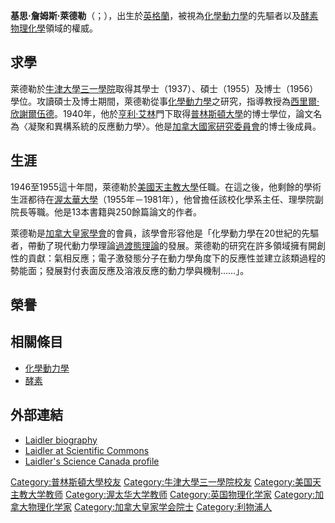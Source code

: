{{多個問題|
{{來源|time=2016-09-09T14:58:48+00:00}}
{{擴充|time=2016-09-09T14:58:48+00:00}}
{{關注度來源|time=2016-09-09T14:58:48+00:00}}
}}
'''基思·詹姆斯·萊德勒'''（{{lang-en|Keith James Laidler}}；{{bd|1916年|1月3日|2003年|8月26日}}），出生於[[英格蘭|英格蘭]]，被視為[[化學動力學|化學動力學]]的先驅者以及[[酵素|酵素]][[物理化學|物理化學]]領域的權威。

== 求學 ==
萊德勒於[[牛津大學三一學院|牛津大學三一學院]]取得其學士（1937）、碩士（1955）及博士（1956）學位。攻讀碩士及博士期間，萊德勒從事[[化學動力學|化學動力學]]之研究，指導教授為[[西里爾·欣謝爾伍德|西里爾·欣謝爾伍德]]。1940年，他於[[亨利·艾林|亨利·艾林]]門下取得[[普林斯頓大學|普林斯頓大學]]的博士學位，論文名為〈凝聚和異構系統的反應動力學〉。他是[[加拿大國家研究委員會|加拿大國家研究委員會]]的博士後成員。

== 生涯 ==
1946至1955這十年間，萊德勒於[[美國天主教大學|美國天主教大學]]任職。在這之後，他剩餘的學術生涯都待在[[渥太華大學|渥太華大學]]（1955年－1981年），他曾擔任該校化學系主任、理學院副院長等職。他是13本書籍與250餘篇論文的作者。

萊德勒是[[加拿大皇家學會|加拿大皇家學會]]的會員，該學會形容他是「化學動力學在20世紀的先驅者，帶動了現代動力學理論[[過渡態理論|過渡態理論]]的發展。萊德勒的研究在許多領域擁有開創性的貢獻：氣相反應；電子激發態分子在動力學角度下的反應性並建立該類過程的勢能面；發展對付表面反應及溶液反應的動力學與機制……」。

== 榮譽 ==

== 相關條目 ==
*[[化學動力學|化學動力學]]
*[[酵素|酵素]]

== 外部連結 ==
* [https://web.archive.org/web/20100612195414/http://www.scs.uiuc.edu/~mainzv/HIST/awards/Dexter%20Papers/LaidlerDexterBioJJB.pdf Laidler biography]
* [https://web.archive.org/web/20120209235607/http://en.scientificcommons.org/keith_j_laidler Laidler at Scientific Commons]
* [http://www.science.ca/scientists/scientistprofile.php?pID=187 Laidler's Science Canada profile]{{Wayback|url=http://www.science.ca/scientists/scientistprofile.php?pID=187 |date=20160408195743 }}

{{Authority control}}
{{DEFAULTSORT:Laidler, Keith J.}}
[[Category:普林斯頓大學校友|Category:普林斯頓大學校友]]
[[Category:牛津大學三一學院校友|Category:牛津大學三一學院校友]]
[[Category:美国天主教大学教师|Category:美国天主教大学教师]]
[[Category:渥太华大学教师|Category:渥太华大学教师]]
[[Category:英国物理化学家|Category:英国物理化学家]]
[[Category:加拿大物理化学家|Category:加拿大物理化学家]]
[[Category:加拿大皇家学会院士|Category:加拿大皇家学会院士]]
[[Category:利物浦人|Category:利物浦人]]